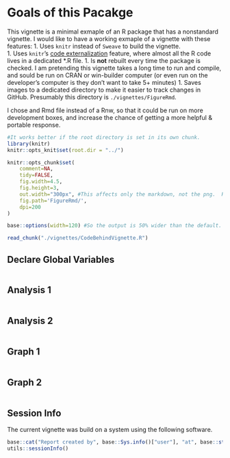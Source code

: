 <!--
%\VignetteEngine{knitr::knitr}
%\VignetteIndexEntry{Code Behind Vignette}
-->

# Goals of this Pacakge
This vignette is a minimal exmaple of an R package that has a nonstandard vignette.  I would like to have a working exmaple of a vignette with these features: 
 1. Uses `knitr` instead of `Sweave` to build the vignette.  
 1. Uses `knitr`'s [code externalization](http://yihui.name/knitr/demo/externalization/) feature, where almost all the R code lives in a dedicated *.R file.
 1. Is **not** rebuilt every time the package is checked.  I am pretending this vignette takes a long time to run and compile, and sould be run on CRAN or win-builder computer (or even run on the developer's computer is they don't want to take 5+ minutes)
 1. Saves images to a dedicated directory to make it easier to track changes in GitHub.  Presumably this directory is `./vignettes/FigureRmd`.

I chose and Rmd file instead of a Rnw, so that it could be run on more development boxes, and increase the chance of getting a more helpful & portable response.

```r
#It works better if the root directory is set in its own chunk.
library(knitr)
knitr::opts_knit$set(root.dir = "../")
```

```r
knitr::opts_chunk$set(
    comment=NA, 
    tidy=FALSE,
    fig.width=4.5, 
    fig.height=3, 
    out.width="300px", #This affects only the markdown, not the png.  Height will scale appropriately.
    fig.path='FigureRmd/',
    dpi=200
)

base::options(width=120) #So the output is 50% wider than the default.

read_chunk("./vignettes/CodeBehindVignette.R")
```

## Declare Global Variables
```r
```

## Analysis 1
```r
```

## Analysis 2
```r
```

## Graph 1
```r
```

## Graph 2
```r
```

## Session Info
The current vignette was build on a system using the following software.

```r
base::cat("Report created by", base::Sys.info()["user"], "at", base::strftime(base::Sys.time(), "%c, %z"))
utils::sessionInfo()
```

